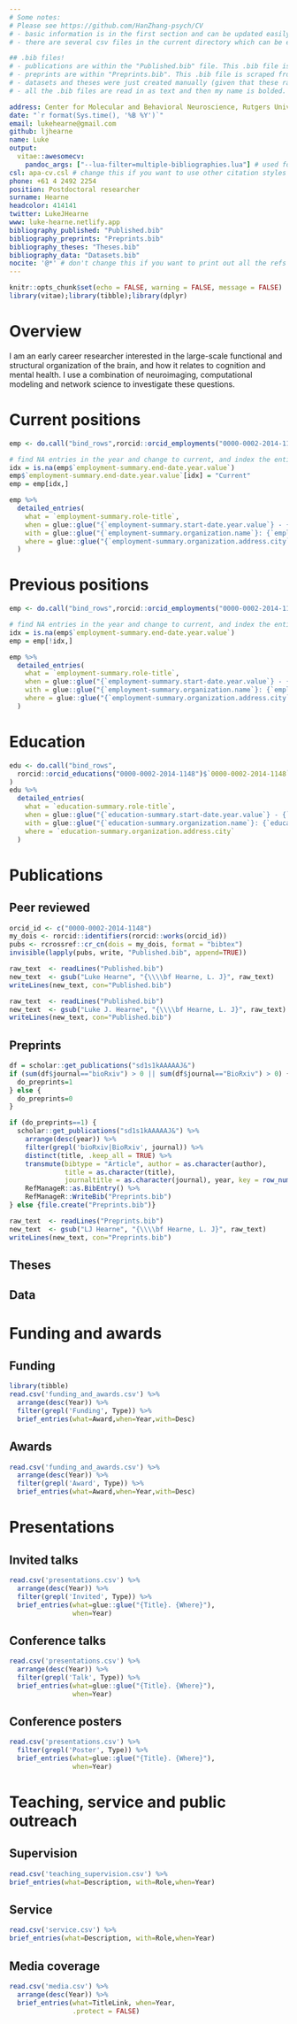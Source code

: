 ```yaml
---
# Some notes:
# Please see https://github.com/HanZhang-psych/CV
# - basic information is in the first section and can be updated easily
# - there are several csv files in the current directory which can be edited / added to, which should update automatically when knitted. E.g., you have to add your presentations to the .csv

## .bib files!
# - publications are within the "Published.bib" file. This .bib file is exported from orcid. So you may need to update orcid (though it does some things automatically)
# - preprints are within "Preprints.bib". This .bib file is scraped from google scholar.
# - datasets and theses were just created manually (given that these rarely update)
# - all the .bib files are read in as text and then my name is bolded. For the datasets and theses this was done manually

address: Center for Molecular and Behavioral Neuroscience, Rutgers University
date: "`r format(Sys.time(), '%B %Y')`"
email: lukehearne@gmail.com
github: ljhearne
name: Luke
output: 
  vitae::awesomecv:
    pandoc_args: ["--lua-filter=multiple-bibliographies.lua"] # used for creating bibliographies for multiple sections
csl: apa-cv.csl # change this if you want to use other citation styles
phone: +61 4 2492 2254
position: Postdoctoral researcher
surname: Hearne
headcolor: 414141
twitter: LukeJHearne
www: luke-hearne.netlify.app
bibliography_published: "Published.bib"
bibliography_preprints: "Preprints.bib" 
bibliography_theses: "Theses.bib" 
bibliography_data: "Datasets.bib" 
nocite: '@*' # don't change this if you want to print out all the refs
---
```


```r
knitr::opts_chunk$set(echo = FALSE, warning = FALSE, message = FALSE)
library(vitae);library(tibble);library(dplyr)
```
# Overview
I am an early career researcher interested in the large-scale functional and structural organization of the brain, and how it relates to cognition and mental health. I use a combination of neuroimaging, computational modeling and network science to investigate these questions.

# Current positions
```r
emp <- do.call("bind_rows",rorcid::orcid_employments("0000-0002-2014-1148")$`0000-0002-2014-1148`$`affiliation-group`$summaries)

# find NA entries in the year and change to current, and index the entire dataframe
idx = is.na(emp$`employment-summary.end-date.year.value`)
emp$`employment-summary.end-date.year.value`[idx] = "Current"
emp = emp[idx,]

emp %>%
  detailed_entries(
    what = `employment-summary.role-title`,
    when = glue::glue("{`employment-summary.start-date.year.value`} - {`employment-summary.end-date.year.value`}"),
    with = glue::glue("{`employment-summary.organization.name`}: {`employment-summary.department-name`}"),
    where = glue::glue("{`employment-summary.organization.address.city`} - {`employment-summary.organization.address.country`}")
  )
```

# Previous positions
```r
emp <- do.call("bind_rows",rorcid::orcid_employments("0000-0002-2014-1148")$`0000-0002-2014-1148`$`affiliation-group`$summaries)

# find NA entries in the year and change to current, and index the entire dataframe
idx = is.na(emp$`employment-summary.end-date.year.value`)
emp = emp[!idx,]

emp %>%
  detailed_entries(
    what = `employment-summary.role-title`,
    when = glue::glue("{`employment-summary.start-date.year.value`} - {`employment-summary.end-date.year.value`}"),
    with = glue::glue("{`employment-summary.organization.name`}: {`employment-summary.department-name`}"),
    where = glue::glue("{`employment-summary.organization.address.city`} - {`employment-summary.organization.address.country`}")
  )
```
# Education
```r

edu <- do.call("bind_rows",
  rorcid::orcid_educations("0000-0002-2014-1148")$`0000-0002-2014-1148`$`affiliation-group`$summaries
)
edu %>%
  detailed_entries(
    what = `education-summary.role-title`,
    when = glue::glue("{`education-summary.start-date.year.value`} - {`education-summary.end-date.year.value`}"),
    with = glue::glue("{`education-summary.organization.name`}: {`education-summary.department-name`}"),
    where = `education-summary.organization.address.city`
  )
```
# Publications
## Peer reviewed
```r
orcid_id <- c("0000-0002-2014-1148")
my_dois <- rorcid::identifiers(rorcid::works(orcid_id))
pubs <- rcrossref::cr_cn(dois = my_dois, format = "bibtex")
invisible(lapply(pubs, write, "Published.bib", append=TRUE))

raw_text  <- readLines("Published.bib")
new_text  <- gsub("Luke Hearne", "{\\\\bf Hearne, L. J}", raw_text)
writeLines(new_text, con="Published.bib")

raw_text  <- readLines("Published.bib")
new_text  <- gsub("Luke J. Hearne", "{\\\\bf Hearne, L. J}", raw_text)
writeLines(new_text, con="Published.bib")
```
<!-- Notes: copy and paste the following block for any other bibliography sections with the same bibliography key matched that you assigned in YAML  -->
\begingroup
\setlength{\parindent}{-0.5in}
\setlength{\leftskip}{0.5in}

::: {#refs_published}
:::

\endgroup
<!-- Bib-printing block ends here. -->

## Preprints
```r
df = scholar::get_publications("sd1s1kAAAAAJ&")
if (sum(df$journal=="bioRxiv") > 0 || sum(df$journal=="BioRxiv") > 0) {
  do_preprints=1
} else {
  do_preprints=0
}

if (do_preprints==1) {
  scholar::get_publications("sd1s1kAAAAAJ&") %>%
    arrange(desc(year)) %>%
    filter(grepl('bioRxiv|BioRxiv', journal)) %>%
    distinct(title, .keep_all = TRUE) %>%
    transmute(bibtype = "Article", author = as.character(author),
              title = as.character(title),
              journaltitle = as.character(journal), year, key = row_number()) %>% 
    RefManageR::as.BibEntry() %>% 
    RefManageR::WriteBib("Preprints.bib")
} else {file.create("Preprints.bib")}

raw_text  <- readLines("Preprints.bib")
new_text  <- gsub("LJ Hearne", "{\\\\bf Hearne, L. J}", raw_text)
writeLines(new_text, con="Preprints.bib")
```
\begingroup
\setlength{\parindent}{-0.5in}
\setlength{\leftskip}{0.5in}

::: {#refs_preprints}
:::

\endgroup

## Theses

\begingroup
\setlength{\parindent}{-0.5in}
\setlength{\leftskip}{0.5in}

::: {#refs_theses}
:::

\endgroup
## Data
\begingroup
\setlength{\parindent}{-0.5in}
\setlength{\leftskip}{0.5in}

::: {#refs_data}
:::

\endgroup

# Funding and awards

## Funding
```r
library(tibble)
read.csv('funding_and_awards.csv') %>%
  arrange(desc(Year)) %>%
  filter(grepl('Funding', Type)) %>%
  brief_entries(what=Award,when=Year,with=Desc)
```

## Awards
```r
read.csv('funding_and_awards.csv') %>%
  arrange(desc(Year)) %>%
  filter(grepl('Award', Type)) %>%
  brief_entries(what=Award,when=Year,with=Desc)
```
# Presentations
## Invited talks
```r

read.csv('presentations.csv') %>%
  arrange(desc(Year)) %>%
  filter(grepl('Invited', Type)) %>%
  brief_entries(what=glue::glue("{Title}. {Where}"),
                when=Year)
```
## Conference talks
```r

read.csv('presentations.csv') %>%
  arrange(desc(Year)) %>%
  filter(grepl('Talk', Type)) %>%
  brief_entries(what=glue::glue("{Title}. {Where}"),
                when=Year)
```
## Conference posters
```r

read.csv('presentations.csv') %>%
  filter(grepl('Poster', Type)) %>%
  brief_entries(what=glue::glue("{Title}. {Where}"),
                when=Year)
```

# Teaching, service and public outreach

## Supervision
```r
read.csv('teaching_supervision.csv') %>%
brief_entries(what=Description, with=Role,when=Year)
```
## Service
```r
read.csv('service.csv') %>%
brief_entries(what=Description, with=Role,when=Year)
```

## Media coverage
```r
read.csv('media.csv') %>%
  arrange(desc(Year)) %>%
  brief_entries(what=TitleLink, when=Year,
                .protect = FALSE)

```
